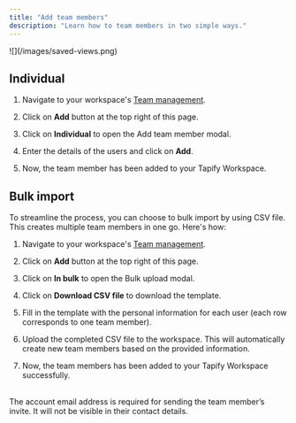 ```yaml
---
title: "Add team members"
description: "Learn how to team members in two simple ways."
---
```


<Frame as="div">
  ![](/images/saved-views.png)
</Frame>

## Individual

1. Navigate to your workspace's [Team management](https://tapify.app/).

2. Click on **Add** button at the top right of this page.

3. Click on **Individual** to open the Add team member modal.

4. Enter the details of the users and click on **Add**.

5. Now, the team member has been added to your Tapify Workspace.

## Bulk import

To streamline the process, you can choose to bulk import by using CSV file. This creates multiple team members in one go. Here's how:

1. Navigate to your workspace's [Team management](https://tapify.app).

2. Click on **Add** button at the top right of this page.

3. Click on **In bulk** to open the Bulk upload modal.

4. Click on **Download CSV file** to download the template.

5. Fill in the template with the personal information for each user (each row corresponds to one team member).

6. Upload the completed CSV file to the workspace. This will automatically create new team members based on the provided information.

7. Now, the team members has been added to your Tapify Workspace successfully.

<br />

<Note>
  The account email address is required for sending the team member’s invite. It will not be visible in their contact details.
</Note>
